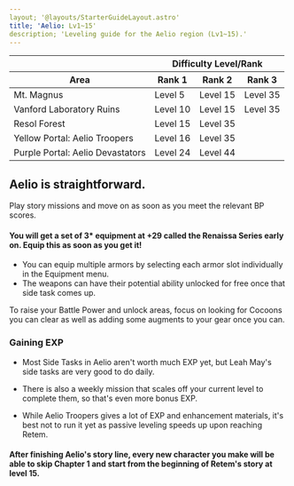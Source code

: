 ```yaml
---
layout; '@layouts/StarterGuideLayout.astro'
title; 'Aelio: Lv1~15'
description; 'Leveling guide for the Aelio region (Lv1~15).'
---
```


<table class="mb-16">
  <thead>
    <tr>
      <th></th>
      <th colspan="3" align="center">
        Difficulty Level/Rank
      </th>
      <tr>
        <th align="center">Area</th>
        <th>Rank 1</th>
        <th>Rank 2</th>
        <th>Rank 3</th>
      </tr>
    </tr>
  </thead>
  <tbody>
    <tr>
      <td>Mt. Magnus</td>
      <td>Level 5</td>
      <td>Level 15</td>
      <td>Level 35</td>
    </tr>
    <tr>
      <td>Vanford Laboratory Ruins</td>
      <td>Level 10</td>
      <td>Level 15</td>
      <td>Level 35</td>
    </tr>
    <tr>
      <td>Resol Forest</td>
      <td>Level 15</td>
      <td>Level 35</td>
      <td></td>
    </tr>
    <tr>
      <td>Yellow Portal: Aelio Troopers</td>
      <td>Level 16</td>
      <td>Level 35</td>
      <td></td>
    </tr>
    <tr>
      <td>Purple Portal: Aelio Devastators</td>
      <td>Level 24</td>
      <td>Level 44</td>
      <td></td>
    </tr>
  </tbody>
</table>

<div class="prose mx-auto">

## Aelio is straightforward.

Play story missions and move on as soon as you meet the relevant BP scores.

#### You will get a set of 3\* equipment at +29 called the Renaissa Series early on. Equip this as soon as you get it!

- You can equip multiple armors by selecting each armor slot individually in the Equipment menu.
- The weapons can have their potential ability unlocked for free once that side task comes up.

To raise your Battle Power and unlock areas, focus on looking for Cocoons you can clear as well as adding some augments to your gear once you can.

### Gaining EXP

- Most Side Tasks in Aelio aren't worth much EXP yet, but Leah May's side tasks are very good to do daily.

- There is also a weekly mission that scales off your current level to complete them, so that's even more bonus EXP.

- While Aelio Troopers gives a lot of EXP and enhancement materials, it's best not to run it yet as passive leveling speeds up upon reaching Retem.

#### After finishing Aelio's story line, every new character you make will be able to skip Chapter 1 and start from the beginning of Retem's story at level 15.

</div>
